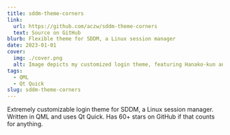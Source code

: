 ```yaml
---
title: sddm-theme-corners
link:
  url: https://github.com/aczw/sddm-theme-corners
  text: Source on GitHub
blurb: Flexible theme for SDDM, a Linux session manager
date: 2023-01-01
cover:
  img: ./cover.png
  alt: Image depicts my customized login theme, featuring Hanako-kun and using an orange color scheme.
tags:
  - QML
  - Qt Quick
slug: sddm-theme-corners
---
```


Extremely customizable login theme for SDDM, a Linux session manager. Written in QML and uses Qt Quick. Has 60+ stars on GitHub if that counts for anything.
